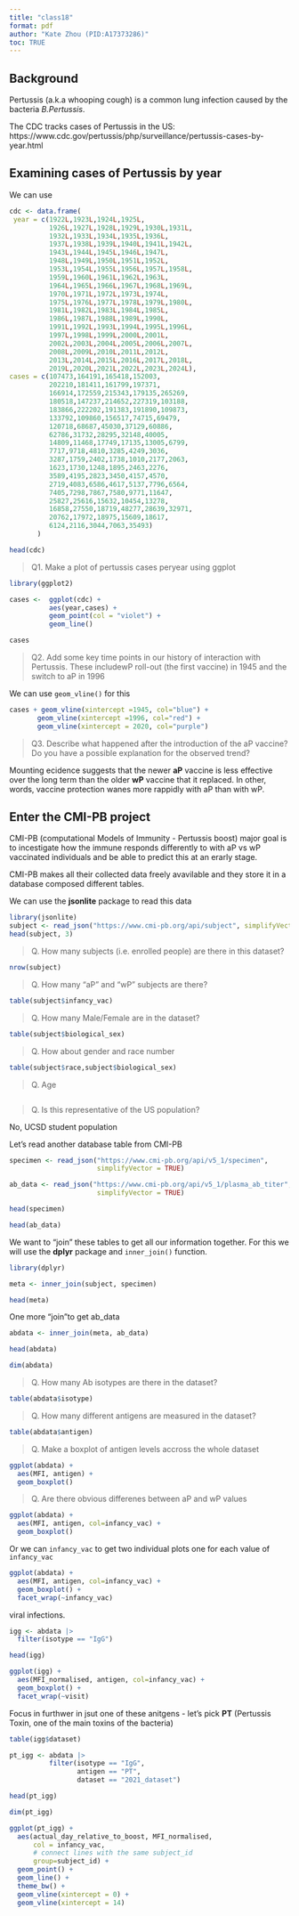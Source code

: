 ```yaml
---
title: "class18"
format: pdf
author: "Kate Zhou (PID:A17373286)"
toc: TRUE
---
```


## Background

Pertussis (a.k.a whooping cough) is a common lung infection caused by the bacteria *B.Pertussis*.

The CDC tracks cases of Pertussis in the US:
https://www.cdc.gov/pertussis/php/surveillance/pertussis-cases-by-year.html

## Examining cases of Pertussis by year

We can use 

```r
cdc <- data.frame(
 year = c(1922L,1923L,1924L,1925L,
          1926L,1927L,1928L,1929L,1930L,1931L,
          1932L,1933L,1934L,1935L,1936L,
          1937L,1938L,1939L,1940L,1941L,1942L,
          1943L,1944L,1945L,1946L,1947L,
          1948L,1949L,1950L,1951L,1952L,
          1953L,1954L,1955L,1956L,1957L,1958L,
          1959L,1960L,1961L,1962L,1963L,
          1964L,1965L,1966L,1967L,1968L,1969L,
          1970L,1971L,1972L,1973L,1974L,
          1975L,1976L,1977L,1978L,1979L,1980L,
          1981L,1982L,1983L,1984L,1985L,
          1986L,1987L,1988L,1989L,1990L,
          1991L,1992L,1993L,1994L,1995L,1996L,
          1997L,1998L,1999L,2000L,2001L,
          2002L,2003L,2004L,2005L,2006L,2007L,
          2008L,2009L,2010L,2011L,2012L,
          2013L,2014L,2015L,2016L,2017L,2018L,
          2019L,2020L,2021L,2022L,2023L,2024L),
cases = c(107473,164191,165418,152003,
          202210,181411,161799,197371,
          166914,172559,215343,179135,265269,
          180518,147237,214652,227319,103188,
          183866,222202,191383,191890,109873,
          133792,109860,156517,74715,69479,
          120718,68687,45030,37129,60886,
          62786,31732,28295,32148,40005,
          14809,11468,17749,17135,13005,6799,
          7717,9718,4810,3285,4249,3036,
          3287,1759,2402,1738,1010,2177,2063,
          1623,1730,1248,1895,2463,2276,
          3589,4195,2823,3450,4157,4570,
          2719,4083,6586,4617,5137,7796,6564,
          7405,7298,7867,7580,9771,11647,
          25827,25616,15632,10454,13278,
          16858,27550,18719,48277,28639,32971,
          20762,17972,18975,15609,18617,
          6124,2116,3044,7063,35493)
       )
```

```r
head(cdc)
```

> Q1. Make a plot of pertussis cases peryear using ggplot

```r
library(ggplot2)

cases <-  ggplot(cdc) +
          aes(year,cases) +
          geom_point(col = "violet") +
          geom_line() 

cases
```

> Q2. Add some key time points in our history of interaction with Pertussis. These includewP roll-out (the first vaccine) in 1945 and the switch to aP in 1996

We can use `geom_vline()` for this

```r
cases + geom_vline(xintercept =1945, col="blue") +
       geom_vline(xintercept =1996, col="red") +
       geom_vline(xintercept = 2020, col="purple")
```
> Q3. Describe what happened after the introduction of the aP vaccine? Do you have a possible explanation for the observed trend?

Mounting ecidence suggests that the newer **aP** vaccine is less effective over the long term than the older **wP** vaccine that it replaced. In other, words, vaccine protection wanes more rappidly with aP than with wP.

## Enter the CMI-PB project

CMI-PB (computational Models of Immunity - Pertussis boost) major goal is to incestigate how the immune responds differently to with aP vs wP vaccinated individuals and be able to predict this at an erarly stage.

CMI-PB makes all their collected data freely avavilable and they store it in a database composed different tables. 

We can use the **jsonlite** package to read this data
```r
library(jsonlite)
subject <- read_json("https://www.cmi-pb.org/api/subject", simplifyVector = TRUE) 
head(subject, 3)
```

> Q. How many subjects (i.e. enrolled people) are there in this dataset?

```r
nrow(subject)
```

> Q. How many "aP" and "wP" subjects are there?

```r
table(subject$infancy_vac)
```

> Q. How many Male/Female are in the dataset?

```r
table(subject$biological_sex)
```


> Q. How about gender and race number

```r
table(subject$race,subject$biological_sex)
```

> Q. Age

```r

```


> Q. Is this representative of the US population?

No, UCSD student population

Let's read another database table from CMI-PB

```r
specimen <- read_json("https://www.cmi-pb.org/api/v5_1/specimen", 
                      simplifyVector = TRUE)

ab_data <- read_json("https://www.cmi-pb.org/api/v5_1/plasma_ab_titer", 
                      simplifyVector = TRUE)
```

```r
head(specimen)
```

```r
head(ab_data)
```

We want to "join" these tables to get all our information together. For this we will use the **dplyr** package and `inner_join()` function.

```r
library(dplyr)

meta <- inner_join(subject, specimen)

head(meta)
```

One more "join"to get ab_data

```r
abdata <- inner_join(meta, ab_data)

head(abdata)
```
```r
dim(abdata)
```


> Q. How many Ab isotypes are there in the dataset?

```r
table(abdata$isotype)
```

> Q. How many different antigens are measured in the dataset?

```r
table(abdata$antigen)
```

> Q. Make a boxplot of antigen levels accross the whole dataset

```r
ggplot(abdata) +
  aes(MFI, antigen) +
  geom_boxplot()
```

> Q. Are there obvious differenes between aP and wP values

```r
ggplot(abdata) +
  aes(MFI, antigen, col=infancy_vac) +
  geom_boxplot()
```

Or we can `infancy_vac` to get two individual plots one for each value of `infancy_vac`

```r
ggplot(abdata) +
  aes(MFI, antigen, col=infancy_vac) +
  geom_boxplot() +
  facet_wrap(~infancy_vac)
```

viral infections.

```r
igg <- abdata |> 
  filter(isotype == "IgG")

head(igg)
```

```r
ggplot(igg) +
  aes(MFI_normalised, antigen, col=infancy_vac) +
  geom_boxplot() +
  facet_wrap(~visit)
```
Focus in furthwer in jsut one of these anitgens - let's pick **PT** (Pertussis Toxin, one of the main toxins of the bacteria)

```r
table(igg$dataset)
```

```r
pt_igg <- abdata |>
          filter(isotype == "IgG",
                 antigen == "PT",
                 dataset == "2021_dataset")

head(pt_igg)
```

```r
dim(pt_igg)
```

```r
ggplot(pt_igg) +
  aes(actual_day_relative_to_boost, MFI_normalised, 
      col = infancy_vac,
      # connect lines with the same subject_id
      group=subject_id) +
  geom_point() +
  geom_line() +
  theme_bw() +
  geom_vline(xintercept = 0) +
  geom_vline(xintercept = 14)
```

